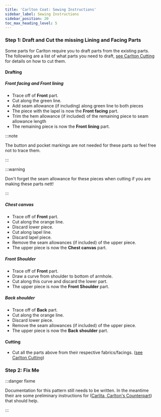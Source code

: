 ```yaml
---
title: 'Carlton Coat: Sewing Instructions'
sidebar_label: Sewing Instructions
sidebar_position: 20
toc_max_heading_level: 5
---
```


### Step 1: Draft and Cut the missing Lining and Facing Parts

Some parts for Carlton require you to draft parts from the existing parts. The following are a list of what parts you need to draft, [see Carlton Cutting](/docs/designs/carlton/cutting/) for details on how to cut them.

#### Drafting

##### Front facing and Front lining

- Trace off of **Front** part.
- Cut along the green line.
- Add seam allowance (if including) along green line to both pieces
- The piece with the lapel is now the **Front facing** part.
- Trim the hem allowance (if included) of the remaining piece to seam allowance length
- The remaining piece is now the **Front lining** part.

:::note

The button and pocket markings are not needed for these parts so feel free not to trace them.

:::

:::warning

Don't forget the seam allowance for these pieces when cutting if you are making these parts nett!

:::

##### Chest canvas

- Trace off of **Front** part.
- Cut along the orange line.
- Discard lower piece.
- Cut along lapel line.
- Discard lapel piece.
- Remove the seam allowances (if included) of the upper piece.
- The upper piece is now the **Chest canvas** part.

##### Front Shoulder

- Trace off of **Front** part.
- Draw a curve from shoulder to bottom of armhole.
- Cut along this curve and discard the lower part.
- The upper piece is now the **Front Shoulder** part.

##### Back shoulder

- Trace off of **Back** part.
- Cut along the orange line.
- Discard lower piece.
- Remove the seam allowances (if included) of the upper piece.
- The upper piece is now the **Back shoulder** part.

#### Cutting

- Cut all the parts above from their respective fabrics/facings. ([see Carlton Cutting](/docs/designs/carlton/cutting/))

### Step 2: Fix Me

:::danger fixme

Documentation for this pattern still needs to be written. In the meantime their are some preliminary instructions for ([Carlita, Carlton's Counterpart](/docs/designs/carlita/instructions/)) that should help.

:::
